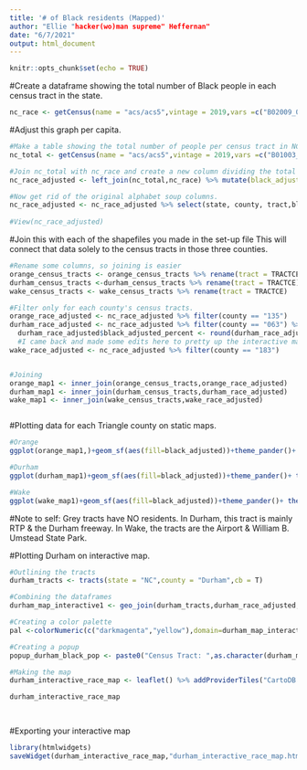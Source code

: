 ```yaml
---
title: '# of Black residents (Mapped)'
author: "Ellie "hacker(wo)man supreme" Heffernan"
date: "6/7/2021"
output: html_document
---
```


```r
knitr::opts_chunk$set(echo = TRUE)

```


#Create a dataframe showing the total number of Black people in each census tract in the state.
```r
nc_race <- getCensus(name = "acs/acs5",vintage = 2019,vars =c("B02009_001E"),region="tract",regionin="state:37")
```


#Adjust this graph per capita. 
```r
#Make a table showing the total number of people per census tract in NC
nc_total <- getCensus(name = "acs/acs5",vintage = 2019,vars =c("B01003_001E"),region="tract",regionin="state:37")

#Join nc_total with nc_race and create a new column dividing the total number of Black people in each tract (B02009_001E) by the total number of people in each tract (B01003_001E). Black is defined as "Black alone or in combination with one or more races," since that is the definition the census api key used.  
nc_race_adjusted <- left_join(nc_total,nc_race) %>% mutate(black_adjusted = B02009_001E/B01003_001E)

#Now get rid of the original alphabet soup columns. 
nc_race_adjusted <- nc_race_adjusted %>% select(state, county, tract,black_adjusted)
 
#View(nc_race_adjusted)
```



#Join this with each of the shapefiles you made in the set-up file This will connect that data solely to the census tracts in those three counties. 
```r
#Rename some columns, so joining is easier
orange_census_tracts <- orange_census_tracts %>% rename(tract = TRACTCE)
durham_census_tracts <-durham_census_tracts %>% rename(tract = TRACTCE)
wake_census_tracts <- wake_census_tracts %>% rename(tract = TRACTCE)

#Filter only for each county's census tracts. 
orange_race_adjusted <- nc_race_adjusted %>% filter(county == "135")
durham_race_adjusted <- nc_race_adjusted %>% filter(county == "063") %>% mutate(black_adjusted_percent = black_adjusted*100)
  durham_race_adjusted$black_adjusted_percent <- round(durham_race_adjusted$black_adjusted_percent,digits = 2) 
  #I came back and made some edits here to pretty up the interactive map I made later. Changing from decimal to percent and only allowing two digits after the decimal 
wake_race_adjusted <- nc_race_adjusted %>% filter(county == "183")


#Joining
orange_map1 <- inner_join(orange_census_tracts,orange_race_adjusted)
durham_map1 <- inner_join(durham_census_tracts,durham_race_adjusted)
wake_map1 <- inner_join(wake_census_tracts,wake_race_adjusted)



```

#Plotting data for each Triangle county on static maps.
```r


#Orange
ggplot(orange_map1,)+geom_sf(aes(fill=black_adjusted))+theme_pander()+ theme(panel.grid.major=element_line(colour="transparent"))+ theme(axis.text = element_blank(),axis.ticks = element_blank())+                                                                   scale_fill_distiller(palette="Blues",direction=1,name ="% of residents that are Black") + labs(title = "Black residents in Orange County census tracts ",caption = "Source: U.S. Census/ACS 2019")

#Durham
ggplot(durham_map1)+geom_sf(aes(fill=black_adjusted))+theme_pander()+ theme(axis.text = element_blank(),axis.ticks = element_blank())+ theme(panel.grid.major=element_line(colour="transparent"))+scale_fill_distiller(palette="Blues",direction=1,name ="% of residents that are Black") + labs(title = "Black residents in Durham County census tracts",caption = "Source: U.S. Census/ACS 2019")

#Wake
ggplot(wake_map1)+geom_sf(aes(fill=black_adjusted))+theme_pander()+ theme(axis.text = element_blank(), axis.ticks = element_blank())+     theme(panel.grid.major=element_line(colour="transparent"))+scale_fill_distiller(palette="Blues",direction=1,name ="% of residents that are Black") + labs(title = "Black residents in Wake County census tracts",caption = "Source: U.S. Census/ACS 2019")


```
#Note to self: Grey tracts have NO residents. In Durham, this tract is mainly RTP & the Durham freeway. In Wake, the tracts are the Airport & William B. Umstead State Park. 


#Plotting Durham on interactive map. 
```r

#Outlining the tracts 
durham_tracts <- tracts(state = "NC",county = "Durham",cb = T)

#Combining the dataframes
durham_map_interactive1 <- geo_join(durham_tracts,durham_race_adjusted,"TRACTCE","tract") %>% filter(NAME!="9801")

#Creating a color palette 
pal <-colorNumeric(c("darkmagenta","yellow"),domain=durham_map_interactive1$black_adjusted_percent)

#Creating a popup
popup_durham_black_pop <- paste0("Census Tract: ",as.character(durham_map_interactive1$NAME),"<br/> Residents that are Black (%) :" ,as.character(durham_map_interactive1$black_adjusted_percent))

#Making the map 
durham_interactive_race_map <- leaflet() %>% addProviderTiles("CartoDB.Positron") %>% setView(-78.999,36.055,zoom =11) %>% addPolygons(data = durham_map_interactive1,fillColor =~pal(durham_map_interactive1$black_adjusted_percent),fillOpacity = 1.5,weight = .2,smoothFactor=.2,popup =~ popup_durham_Black_pop) %>% addLegend(pal=pal,values=durham_map_interactive1$black_adjusted_percent,position = "bottomright",title = "<br/> Distribution of <br/> Black residents <br/> in Durham County (%)")

durham_interactive_race_map

 
```


#Exporting your interactive map
```r
library(htmlwidgets)
saveWidget(durham_interactive_race_map,"durham_interactive_race_map.html",selfcontained = TRUE)
```











